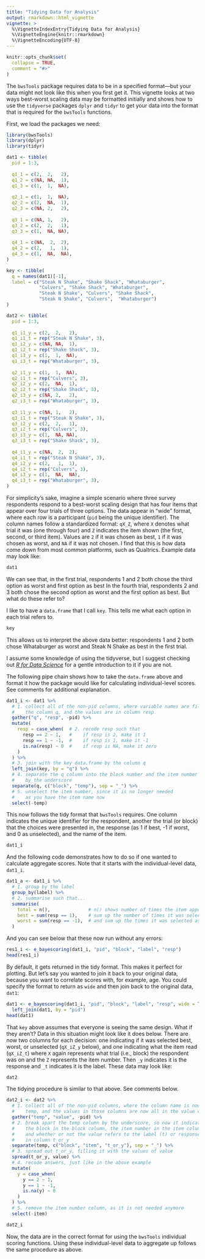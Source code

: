 ```yaml
---
title: "Tidying Data for Analysis"
output: rmarkdown::html_vignette
vignette: >
  %\VignetteIndexEntry{Tidying Data for Analysis}
  %\VignetteEngine{knitr::rmarkdown}
  %\VignetteEncoding{UTF-8}
---
```


```r
knitr::opts_chunk$set(
  collapse = TRUE,
  comment = "#>"
)
```

The `bwsTools` package requires data to be in a specified format—but your data might not look like this when you first get it. This vignette looks at two ways best-worst scaling data may be formatted initially and shows how to use the `tidyverse` packages `dplyr` and `tidyr` to get your data into the format that is required for the `bwsTools` functions.  

First, we load the packages we need:  

```r
library(bwsTools)
library(dplyr)
library(tidyr)
```

```r
dat1 <- tibble(
  pid = 1:3,
  
  q1_1 = c(2,  2,   2),
  q1_2 = c(NA, NA,  1),
  q1_3 = c(1,  1,  NA),
  
  q2_1 = c(1,  1,  NA),
  q2_2 = c(2,  NA,  1),
  q2_3 = c(NA, 2,   2),
  
  q3_1 = c(NA, 1,   2),
  q3_2 = c(2,  2,   1),
  q3_3 = c(1,  NA, NA),
  
  q4_1 = c(NA,  2,  2),
  q4_2 = c(2,   1,  1),
  q4_3 = c(1,  NA,  NA),
)

key <- tibble(
  q = names(dat1)[-1],
  label = c("Steak N Shake", "Shake Shack", "Whataburger",
            "Culvers", "Shake Shack", "Whataburger",
            "Steak N Shake", "Culvers", "Shake Shack",
            "Steak N Shake", "Culvers",  "Whataburger")
)

dat2 <- tibble(
  pid = 1:3,
  
  q1_i1_y = c(2,  2,   2),
  q1_i1_t = rep("Steak N Shake", 3),
  q1_i2_y = c(NA, NA,  1),
  q1_i2_t = rep("Shake Shack", 3),
  q1_i3_y = c(1,  1,  NA),
  q1_i3_t = rep("Whataburger", 3),
  
  q2_i1_y = c(1,  1,  NA),
  q2_i1_t = rep("Culvers", 3),
  q2_i2_y = c(2,  NA,  1),
  q2_i2_t = rep("Shake Shack", 3),
  q2_i3_y = c(NA, 2,   2),
  q2_i3_t = rep("Whataburger", 3),
  
  q3_i1_y = c(NA, 1,   2),
  q3_i1_t = rep("Steak N Shake", 3),
  q3_i2_y = c(2,  2,   1),
  q3_i2_t = rep("Culvers", 3),
  q3_i3_y = c(1,  NA, NA),
  q3_i3_t = rep("Shake Shack", 3),
  
  q4_i1_y = c(NA,  2,  2),
  q4_i1_t = rep("Steak N Shake", 3),
  q4_i2_y = c(2,   1,  1),
  q4_i2_t = rep("Culvers", 3),
  q4_i3_y = c(1,  NA,  NA),
  q4_i3_t = rep("Whataburger", 3),
)
```

For simplicity's sake, imagine a simple scenario where three survey respondents respond to a best-worst scaling design that has four items that appear over four trials of three options. The data appear in "wide" format, where each row is a participant (`pid` being the unique identifier). The column names follow a standardized format: `qX_Z`, where `X` denotes what trial it was (one through four) and `Z` indicates the item shown (the first, second, or third item). Values are `2` if it was chosen as best, `1` if it was chosen as worst, and `NA` if it was not chosen. I find that this is how data come down from most common platforms, such as Qualtrics. Example data may look like:  

```r
dat1
```

We can see that, in the first trial, respondents 1 and 2 both chose the third option as worst and first option as best In the fourth trial, respondents 2 and 3 both chose the second option as worst and the first option as best. But what do these refer to?  

I like to have a `data.frame` that I call `key`. This tells me what each option in each trial refers to.  

```r
key
```

This allows us to interpret the above data better: respondents 1 and 2 both chose Whataburger as worst and Steak N Shake as best in the first trial.  

I assume some knowledge of using the tidyverse, but I suggest checking out [*R for Data Science*](https://r4ds.had.co.nz/) for a gentle introduction to it if you are not.  

The following pipe chain shows how to take the `data.frame` above and format it how the package would like for calculating individual-level scores. See comments for additional explanation.

```r
dat1_i <- dat1 %>% 
  # 1. collect all of the non-pid columns, where variable names are filled into
  #    the column q, and the values are in column resp
  gather("q", "resp", -pid) %>%
  mutate(
    resp = case_when(  # 2. recode resp such that
      resp == 2 ~ 1,   #    if resp is 2, make it 1
      resp == 1 ~ -1,  #    if resp is 1, make it -1
      is.na(resp) ~ 0  #    if resp is NA, make it zero
    )
  ) %>% 
  # 3. join with the key data.frame by the column q
  left_join(key, by = "q") %>% 
  # 4. separate the q column into the block number and the item number
  #    by the underscore
  separate(q, c("block", "temp"), sep = "_") %>% 
  # 5. unselect the item number, since it is no longer needed
  #    as you have the item name now
  select(-temp)
```

This now follows the tidy format that `bwsTools` requires. One column indicates the unique identifier for the respondent, another the trial (or block) that the choices were presented in, the response (as 1 if best, -1 if worst, and 0 as unselected), and the name of the item.

```r
dat1_i
```

And the following code demonstrates how to do so if one wanted to calculate aggregate scores. Note that it starts with the individual-level data, `dat1_i`.  

```r
dat1_a <- dat1_i %>% 
  # 1. group by the label
  group_by(label) %>% 
  # 2. summarise such that...
  summarise(
    total = n(),              # n() shows number of times the item appeared
    best = sum(resp == 1),    # sum up the number of times it was selected best
    worst = sum(resp == -1),  # and sum up the times it was selected as worst
  )
```

And you can see below that these now run without any errors:  

```r
res1_i <- e_bayescoring(dat1_i, "pid", "block", "label", "resp")
head(res1_i)
```

By default, it gets returned in the tidy format. This makes it perfect for plotting. But let's say you wanted to join it back to your original data, because you want to correlate scores with, for example, age. You could specify the format to return as `wide` and then join back to the original data, `dat1`:  

```r
dat1 <- e_bayescoring(dat1_i, "pid", "block", "label", "resp", wide = TRUE) %>% 
  left_join(dat1, by = "pid")
head(dat1)
```

That `key` above assumes that everyone is seeing the same design. What if they aren't? Data in this situation might look like it does below. There are now two columns for each decision: one indicating if it was selected best, worst, or unselected (`qX_iZ_y` below), and one indicating what the item read (`qX_iZ_t`) where `X` again represents what trial (i.e., block) the respondent was on and the `Z` represents the item number. Then `_y` indicates it is the response and `_t` indicates it is the label. These data may look like:  

```r
dat2
```

The tidying procedure is similar to that above. See comments below.  

```r
dat2_i <- dat2 %>% 
  # 1. collect all of the non-pid columns, where the column name is now called
  #    temp, and the values in those columns are now all in the value column
  gather("temp", "value", -pid) %>% 
  # 2. break apart the temp column by the underscore, so now it indicates
  #    the block in the block column, the item number in the item column,
  #    and whether or not the value refers to the label (t) or response (y)
  #    in column t_or_y
  separate(temp, c("block", "item", "t_or_y"), sep = "_") %>% 
  # 3. spread out t_or_y, filling it with the values of value
  spread(t_or_y, value) %>% 
  # 4. recode answers, just like in the above example
  mutate(
    y = case_when(
      y == 2 ~ 1,
      y == 1 ~ -1,
      is.na(y) ~ 0
    )
  ) %>% 
  # 5. remove the item number column, as it is not needed anymore
  select(-item)

dat2_i
```

Now, the data are in the correct format for using the `bwsTools` individual scoring functions. Using these individual-level data to aggregate up follows the same procedure as above.  
